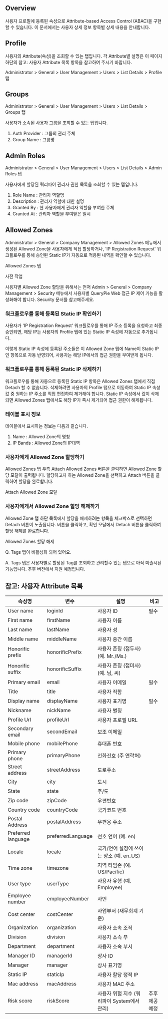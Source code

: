 ## Overview
사용자 프로필에 등록된 속성으로 Attribute-based Access Control (ABAC)을 구현할 수 있습니다. 이 문서에서는 사용자 상세 정보 항목별 상세 내용을 안내합니다.

## Profile
사용자의 Attribute(속성)을 조회할 수 있는 탭입니다. 각 Attribute별 설명은 이 페이지 하단의 참고: 사용자 Attribute 목록 항목을 참고하여 주시기 바랍니다.

Administrator &gt; General &gt; User Management &gt; Users &gt; List Details &gt; Profile 탭

## Groups
Administrator &gt; General &gt; User Management &gt; Users &gt; List Details &gt; Groups 탭

사용자가 소속된 사용자 그룹을 조회할 수 있는 탭입니다.

1. Auth Provider : 그룹의 관리 주체
2. Group Name : 그룹명

## Admin Roles
Administrator &gt; General &gt; User Management &gt; Users &gt; List Details &gt; Admin Roles 탭

사용자에게 할당된 쿼리파이 관리자 권한 목록을 조회할 수 있는 탭입니다.

1. Role Name : 관리자 역할명
2. Description : 관리자 역할에 대한 설명
3. Granted By : 현 사용자에게 관리자 역할을 부여한 주체
4. Granted At : 관리자 역할을 부여받은 일시

## Allowed Zones
Administrator &gt; General &gt; Company Management &gt; Allowed Zones 메뉴에서 생성된 Allowed Zone을 사용자에게 직접 할당하거나, 'IP Registration Request' 워크플로우를 통해 승인된 Static IP가 자동으로 적용된 내역을 확인할 수 있습니다.

Allowed Zones 탭

사전 작업

사용자별 Allowed Zone 할당을 위해서는 먼저 Admin &gt; General &gt; Company Management &gt; Security 메뉴에서 사용자별 QueryPie Web 접근 IP 제어 기능을 활성화해야 합니다. Security 문서를 참고해주세요.

### 워크플로우를 통해 등록된 Static IP 확인하기
사용자가 'IP Registration Request' 워크플로우를 통해 IP 주소 등록을 요청하고 최종 승인되면, 해당 IP는 사용자의 Profile 탭에 있는 Static IP 속성에 자동으로 추가됩니다.

이렇게 Static IP 속성에 등록된 주소들은 이 Allowed Zone 탭에 Name이 Static IP 인 항목으로 자동 반영되어, 사용자는 해당 IP에서의 접근 권한을 부여받게 됩니다.

### 워크플로우를 통해 등록된 Static IP 삭제하기
워크플로우를 통해 자동으로 등록된 Static IP 항목은 Allowed Zones 탭에서 직접 Detach 할 수 없습니다. 삭제하려면 사용자의 Profile 탭으로 이동하여 Static IP 속성값 중 원하는 IP 주소를 직접 편집하여 제거해야 합니다. Static IP 속성에서 값이 삭제되면 Allowed Zones 탭에서도 해당 IP가 즉시 제거되어 접근 권한이 해제됩니다.

### 테이블 표시 정보
테이블에서 표시하는 정보는 다음과 같습니다.

1. Name : Allowed Zone의 명칭
2. IP Bands : Allowed Zone의 IP대역

### 사용자에게 Allowed Zone 할당하기
Allowed Zones 탭 우측 Attach Allowed Zones 버튼을 클릭하면 Allowed Zone 할당 모달이 출력됩니다. 할당하고자 하는 Allowed Zone을 선택하고 Attach 버튼을 클릭하여 할당을 완료합니다.

Attach Allowed Zone 모달

### 사용자에게서 Allowed Zone 할당 해제하기
Allowed Zone 탭 하단 목록에서 할당을 해제하려는 항목을 체크박스로 선택하면 Detach 버튼이 노출됩니다. 버튼을 클릭하고, 확인 모달에서 Detach 버튼을 클릭하여 할당 해제를 완료합니다.

Allowed Zones 할당 해제

Q. Tags 탭이 비활성화 되어 있어요.

A. Tags 탭은 사용자별로 할당된 Tag를 조회하고 관리할수 있는 탭으로 아직 미출시된 기능입니다. 추후 버전에서 지원 예정입니다.

## 참고: 사용자 Attribute 목록
| 속성명                | 변수                | 설명                           | 비고       |
| ------------------ | ----------------- | ---------------------------- | -------- |
| User name          | loginId           | 사용자 ID                       | 필수       |
| First name         | firstName         | 사용자 이름                       |          |
| Last name          | lastName          | 사용자 성                        |          |
| Middle name        | middleName        | 사용자 중간 이름                    |          |
| Honorific prefix   | honorificPrefix   | 사용자 존칭 (접두사) (예. Mr./Ms.)    |          |
| Honorific suffix   | honorificSuffix   | 사용자 존칭 (접미사) (예. 님, 씨)       |          |
| Primary email      | email             | 사용자 이메일                      | 필수       |
| Title              | title             | 사용자 직함                       |          |
| Display name       | displayName       | 사용자 표기명                      | 필수       |
| Nickname           | nickName          | 사용자 별칭                       |          |
| Profile Url        | profileUrl        | 사용자 프로필 URL                  |          |
| Secondary email    | secondEmail       | 보조 이메일                       |          |
| Mobile phone       | mobilePhone       | 휴대폰 번호                       |          |
| Primary phone      | primaryPhone      | 전화전호 (주 연락처)                 |          |
| Street address     | streetAddress     | 도로주소                         |          |
| City               | city              | 도시                           |          |
| State              | state             | 주/도                          |          |
| Zip code           | zipCode           | 우편번호                         |          |
| Country code       | countryCode       | 국가코드 번호                      |          |
| Postal Address     | postalAddress     | 우편용 주소                       |          |
| Preferred language | preferredLanguage | 선호 언어 (예. en)                |          |
| Locale             | locale            | 국가/언어 설정에 쓰이는 장소 (예. en_US)  |          |
| Time zone          | timezone          | 지역 타임존 (예. US/Pacific)       |          |
| User type          | userType          | 사용자 유형 (예. Employee)         |          |
| Employee number    | employeeNumber    | 사번                           |          |
| Cost center        | costCenter        | 사업부서 (재무회계 기준)               |          |
| Organization       | organization      | 사용자 소속 조직                    |          |
| Division           | division          | 사용자 소속 부                     |          |
| Department         | department        | 사용자 소속 부서                    |          |
| Manager ID         | managerId         | 상사 ID                        |          |
| Manager            | manager           | 상사 표기명                       |          |
| Static IP          | staticIp          | 사용자 할당 정적 IP                 |          |
| Mac address        | macAddress        | 사용자 MAC 주소                   |          |
| Risk score         | riskScore         | 사용자 위험 지수 (쿼리파이 System에서 관리) | 추후 제공 예정 |
